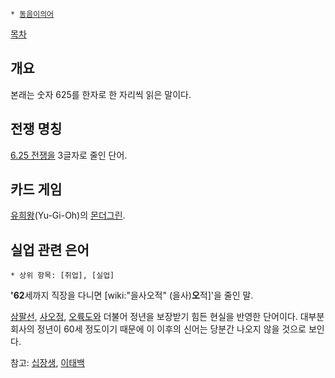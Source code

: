  * [[동음이의어]]

[[목차]]

== 개요 ==
본래는 숫자 625를 한자로 한 자리씩 읽은 말이다.

== 전쟁 명칭 ==
[[6.25 전쟁]]을 3글자로 줄인 단어.

== 카드 게임 ==
[[유희왕]](Yu-Gi-Oh)의 [[몬더그린]].

== 실업 관련 은어 ==
 * 상위 항목: [취업], [실업]

''''62'''세까지 직장을 다니면 [wiki:"을사오적" (을사)'''오'''적]'을 줄인 말.

[[삼팔선]], [[사오정]], [[오륙도]]와 더불어 정년을 보장받기 힘든 현실을 반영한 단어이다. 대부분 회사의 정년이 60세 정도이기 때문에 이 이후의 신어는 당분간 나오지 않을 것으로 보인다.

참고: [[십장생]], [[이태백]]
